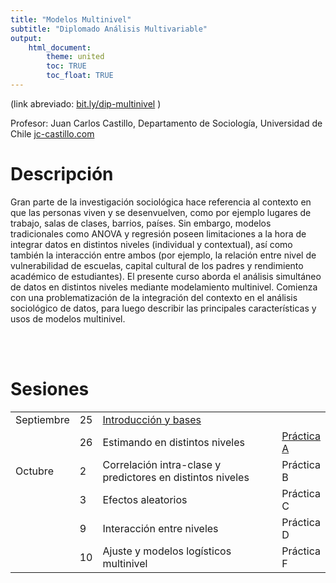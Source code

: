 ```yaml
---
title: "Modelos Multinivel"
subtitle: "Diplomado Análisis Multivariable"
output:
    html_document:
        theme: united
        toc: TRUE
        toc_float: TRUE
---
```

(link abreviado: [bit.ly/dip-multinivel](http://bit.ly/dip-multinivel) )

Profesor: Juan Carlos Castillo, Departamento de Sociología, Universidad de Chile
[jc-castillo.com](https://juancarloscastillo.github.io)


# Descripción

Gran parte de la investigación sociológica hace referencia al contexto en que las personas viven y se desenvuelven, como por ejemplo lugares de trabajo, salas de clases, barrios, países. Sin embargo, modelos tradicionales como ANOVA y regresión poseen limitaciones a la hora de integrar datos en distintos niveles (individual y contextual), así como también la interacción entre ambos (por ejemplo, la relación entre nivel de vulnerabilidad de escuelas, capital cultural de los padres y rendimiento académico de estudiantes). El presente curso aborda el análisis simultáneo de datos en distintos niveles mediante modelamiento multinivel. Comienza con una problematización de la integración del contexto en el análisis sociológico de datos, para luego describir las principales características y usos de modelos multinivel.

<br/>
<br/>

# Sesiones

|             	|    	|                                                            	|            	|
|-----------------	|--------	|------------------------------------------------------------	|----------------	|
| Septiembre  	| 25 	| [Introducción y bases ](1mlmintro.html)                    	|            	|
|             	| 26 	| Estimando en distintos niveles                             	| [Práctica A](https://multinivel.netlify.com/practicas/a_introreg/a_introreg.html) 	|
| Octubre     	| 2  	| Correlación intra-clase y predictores en distintos niveles 	| Práctica B 	|
|             	| 3  	| Efectos aleatorios                                         	| Práctica C 	|
|             	| 9  	| Interacción entre niveles                                  	| Práctica D 	|
|             	| 10 	| Ajuste y modelos logísticos multinivel                     	| Práctica F 	|

